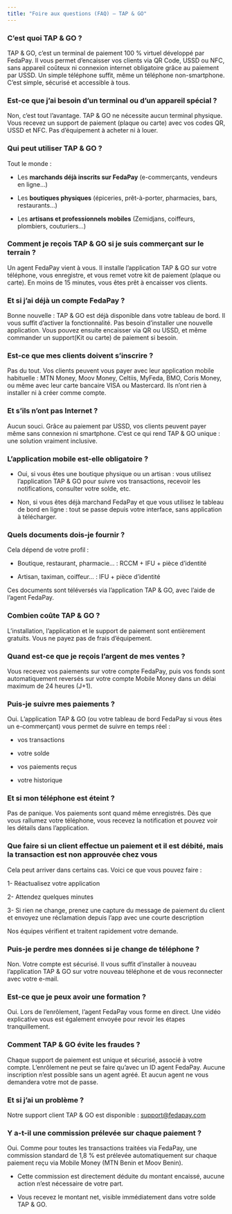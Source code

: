 ```yaml
---
title: "Foire aux questions (FAQ) – TAP & GO"
---
```


### C’est quoi TAP & GO ?

TAP & GO, c’est un terminal de paiement 100 % virtuel développé par FedaPay. Il vous permet d’encaisser vos clients via QR Code, USSD ou NFC, sans appareil coûteux ni connexion internet obligatoire grâce au paiement par USSD. Un simple téléphone suffit, même un téléphone non-smartphone. C’est simple, sécurisé et accessible à tous.

### Est-ce que j’ai besoin d’un terminal ou d’un appareil spécial ?

Non, c’est tout l’avantage. TAP & GO ne nécessite aucun terminal physique. Vous recevez un support de paiement (plaque ou carte) avec vos codes QR, USSD et NFC. Pas d’équipement à acheter ni à louer.

### Qui peut utiliser TAP & GO ?

Tout le monde :

* Les **marchands déjà inscrits sur FedaPay** (e-commerçants, vendeurs en ligne…)

* Les **boutiques physiques** (épiceries, prêt-à-porter, pharmacies, bars, restaurants…)

* Les **artisans et professionnels mobiles** (Zemidjans, coiffeurs, plombiers, couturiers…)

### Comment je reçois TAP & GO si je suis commerçant sur le terrain ?

Un agent FedaPay vient à vous. Il installe l’application TAP & GO sur votre téléphone, vous enregistre, et vous remet votre kit de paiement (plaque ou carte). En moins de 15 minutes, vous êtes prêt à encaisser vos clients.

### Et si j’ai déjà un compte FedaPay ?

Bonne nouvelle : TAP & GO est déjà disponible dans votre tableau de bord. Il vous suffit d’activer la fonctionnalité. Pas besoin d’installer une nouvelle application. Vous pouvez ensuite encaisser  via QR ou USSD, et même commander un support(Kit ou carte) de paiement si besoin.

### Est-ce que mes clients doivent s’inscrire ?

Pas du tout. Vos clients peuvent vous payer avec leur application mobile habituelle : MTN Money, Moov Money, Celtiis, MyFeda, BMO, Coris Money, ou même avec leur carte bancaire VISA ou Mastercard. Ils n’ont rien à installer ni à créer comme compte.

### Et s’ils n’ont pas Internet ?

Aucun souci. Grâce au paiement par USSD, vos clients peuvent payer même sans connexion ni smartphone. C’est ce qui rend TAP & GO unique : une solution vraiment inclusive.

### L’application mobile est-elle obligatoire ?

* Oui, si vous êtes une boutique physique ou un artisan : vous utilisez l’application TAP & GO pour suivre vos transactions, recevoir les notifications, consulter votre solde, etc.

* Non, si vous êtes déjà marchand FedaPay et que vous utilisez le tableau de bord en ligne : tout se passe depuis votre interface, sans application à télécharger.

### Quels documents dois-je fournir ?

Cela dépend de votre profil :

* Boutique, restaurant, pharmacie… : RCCM + IFU + pièce d’identité

* Artisan, taximan, coiffeur… : IFU + pièce d’identité

Ces documents sont téléversés via l’application TAP & GO, avec l’aide de l’agent FedaPay.

### Combien coûte TAP & GO ?

L’installation, l’application et le support de paiement sont entièrement gratuits. Vous ne payez pas de frais d’équipement.

### Quand est-ce que je reçois l’argent de mes ventes ?

Vous recevez vos paiements sur votre compte FedaPay, puis vos fonds sont automatiquement reversés sur votre compte Mobile Money dans un délai maximum de 24 heures (J+1).

### Puis-je suivre mes paiements ?

Oui. L’application TAP & GO (ou votre tableau de bord FedaPay si vous êtes un e-commerçant) vous permet de suivre en temps réel :

* vos transactions

* votre solde

* vos paiements reçus

* votre historique

### Et si mon téléphone est éteint ?

Pas de panique. Vos paiements sont quand même enregistrés. Dès que vous rallumez votre téléphone, vous recevez la notification et pouvez voir les détails dans l’application.

### Que faire si un client effectue un paiement et il est débité, mais la transaction est non approuvée chez vous 

Cela peut arriver dans certains cas. Voici ce que vous pouvez faire :

1- Réactualisez votre application

2- Attendez quelques minutes

3- Si rien ne change, prenez une capture du message de paiement du client et envoyez une réclamation depuis l’app avec une courte description

Nos équipes vérifient et traitent rapidement votre demande.

### Puis-je perdre mes données si je change de téléphone ?

Non. Votre compte est sécurisé. Il vous suffit d’installer à nouveau l’application TAP & GO sur votre nouveau téléphone et de vous reconnecter avec votre e-mail.

### Est-ce que je peux avoir une formation ?

Oui. Lors de l’enrôlement, l’agent FedaPay vous forme en direct. Une vidéo explicative vous est également envoyée pour revoir les étapes tranquillement.

### Comment TAP & GO évite les fraudes ?

Chaque support de paiement est unique et sécurisé, associé à votre compte. L’enrôlement ne peut se faire qu’avec un ID agent FedaPay. Aucune inscription n’est possible sans un agent agréé. Et aucun agent ne vous demandera votre mot de passe.

### Et si j’ai un problème ?

Notre support client TAP & GO est disponible : support@fedapay.com

###  Y a-t-il une commission prélevée sur chaque paiement ?

Oui. Comme pour toutes les transactions traitées via FedaPay, une commission standard de 1,8 % est prélevée automatiquement sur chaque paiement reçu via Mobile Money (MTN Benin et Moov Benin).

* Cette commission est directement déduite du montant encaissé, aucune action n’est nécessaire de votre part.

* Vous recevez le montant net, visible immédiatement dans votre solde TAP & GO.
